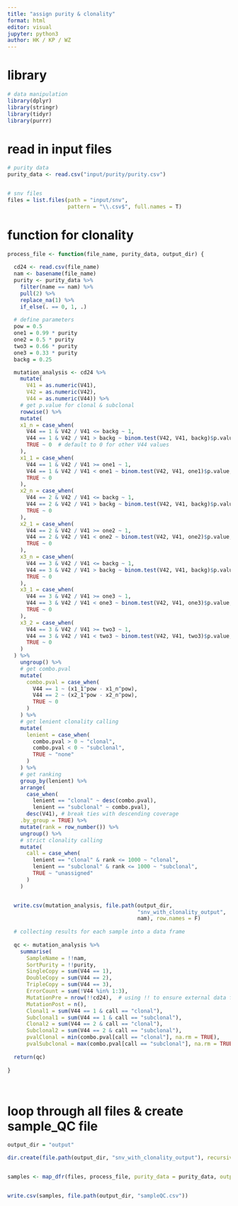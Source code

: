```yaml
---
title: "assign purity & clonality"
format: html
editor: visual
jupyter: python3
author: HK / KP / WZ
---
```


# library

```r

# data manipulation
library(dplyr)
library(stringr)
library(tidyr)
library(purrr)


```

# read in input files

```r

# purity data
purity_data <- read.csv("input/purity/purity.csv") 


# snv files
files = list.files(path = "input/snv", 
                   pattern = "\\.csv$", full.names = T)


```

# function for clonality

```r

process_file <- function(file_name, purity_data, output_dir) {
  
  cd24 <- read.csv(file_name)
  nam <- basename(file_name)
  purity <- purity_data %>%
    filter(name == nam) %>%
    pull(2) %>%
    replace_na(1) %>%
    if_else(. == 0, 1, .)
  
  # define parameters
  pow = 0.5
  one1 = 0.99 * purity
  one2 = 0.5 * purity
  two3 = 0.66 * purity
  one3 = 0.33 * purity
  backg = 0.25 

  mutation_analysis <- cd24 %>%
    mutate(
      V41 = as.numeric(V41),
      V42 = as.numeric(V42),
      V44 = as.numeric(V44)) %>%
    # get p.value for clonal & subclonal
    rowwise() %>%
    mutate(
    x1_n = case_when(
      V44 == 1 & V42 / V41 <= backg ~ 1,
      V44 == 1 & V42 / V41 > backg ~ binom.test(V42, V41, backg)$p.value,
      TRUE ~ 0  # default to 0 for other V44 values
    ),
    x1_1 = case_when(
      V44 == 1 & V42 / V41 >= one1 ~ 1,
      V44 == 1 & V42 / V41 < one1 ~ binom.test(V42, V41, one1)$p.value,
      TRUE ~ 0
    ),
    x2_n = case_when(
      V44 == 2 & V42 / V41 <= backg ~ 1,
      V44 == 2 & V42 / V41 > backg ~ binom.test(V42, V41, backg)$p.value,
      TRUE ~ 0
    ),
    x2_1 = case_when(
      V44 == 2 & V42 / V41 >= one2 ~ 1,
      V44 == 2 & V42 / V41 < one2 ~ binom.test(V42, V41, one2)$p.value,
      TRUE ~ 0
    ),
    x3_n = case_when(
      V44 == 3 & V42 / V41 <= backg ~ 1,
      V44 == 3 & V42 / V41 > backg ~ binom.test(V42, V41, backg)$p.value,
      TRUE ~ 0
    ),
    x3_1 = case_when(
      V44 == 3 & V42 / V41 >= one3 ~ 1,
      V44 == 3 & V42 / V41 < one3 ~ binom.test(V42, V41, one3)$p.value,
      TRUE ~ 0
    ),
    x3_2 = case_when(
      V44 == 3 & V42 / V41 >= two3 ~ 1,
      V44 == 3 & V42 / V41 < two3 ~ binom.test(V42, V41, two3)$p.value,
      TRUE ~ 0
    )
  ) %>%
    ungroup() %>%
    # get combo.pval
    mutate(
      combo.pval = case_when(
        V44 == 1 ~ (x1_1^pow - x1_n^pow),
        V44 == 2 ~ (x2_1^pow - x2_n^pow),
        TRUE ~ 0
      )
    ) %>%
    # get lenient clonality calling
    mutate(
      lenient = case_when(
        combo.pval > 0 ~ "clonal",
        combo.pval < 0 ~ "subclonal",
        TRUE ~ "none"
      )
    ) %>%
    # get ranking 
    group_by(lenient) %>%
    arrange(
      case_when(
        lenient == "clonal" ~ desc(combo.pval),
        lenient == "subclonal" ~ combo.pval),
      desc(V41), # break ties with descending coverage
    .by_group = TRUE) %>%
    mutate(rank = row_number()) %>%
    ungroup() %>%
    # strict clonality calling
    mutate(
      call = case_when(
        lenient == "clonal" & rank <= 1000 ~ "clonal",
        lenient == "subclonal" & rank <= 1000 ~ "subclonal",
        TRUE ~ "unassigned"
      )
    ) 


  write.csv(mutation_analysis, file.path(output_dir,
                                         "snv_with_clonality_output", 
                                         nam), row.names = F)
  
  # collecting results for each sample into a data frame
  
  qc <- mutation_analysis %>%
    summarise(
      SampleName = !!nam,  
      SortPurity = !!purity,
      SingleCopy = sum(V44 == 1),
      DoubleCopy = sum(V44 == 2),
      TripleCopy = sum(V44 == 3),
      ErrorCount = sum(!V44 %in% 1:3),
      MutationPre = nrow(!!cd24),  # using !! to ensure external data frame is recognized
      MutationPost = n(),
      Clonal1 = sum(V44 == 1 & call == "clonal"),
      Subclonal1 = sum(V44 == 1 & call == "subclonal"),
      Clonal2 = sum(V44 == 2 & call == "clonal"),
      Subclonal2 = sum(V44 == 2 & call == "subclonal"),
      pvalClonal = min(combo.pval[call == "clonal"], na.rm = TRUE),
      pvalSubclonal = max(combo.pval[call == "subclonal"], na.rm = TRUE))
  
  return(qc)
  
}




```

# loop through all files & create sample_QC file

```r

output_dir = "output"

dir.create(file.path(output_dir, "snv_with_clonality_output"), recursive = TRUE, showWarnings = FALSE)


samples <- map_dfr(files, process_file, purity_data = purity_data, output_dir = output_dir)


write.csv(samples, file.path(output_dir, "sampleQC.csv"))



```
